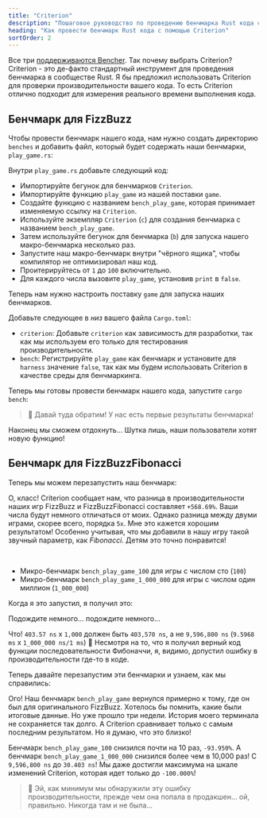 ```yaml
---
title: "Criterion"
description: "Пошаговое руководство по проведению бенчмарка Rust кода с помощью Criterion"
heading: "Как провести бенчмарк Rust кода с помощью Criterion"
sortOrder: 2
---
```



<Benchmarking />

<FizzBuzzRust />

<StepByStepRust />

<MicroVsMacro />

<BenchmarkingRust />

Все три [поддерживаются Bencher](/ru/docs/explanation/adapters/). Так почему выбрать Criterion?
Criterion - это де-факто стандартный инструмент для проведения бенчмарка в сообществе Rust.
Я бы предложил использовать Criterion для проверки производительности вашего кода.
То есть Criterion отлично подходит для измерения реального времени выполнения кода.

<FizzBuzzRefactor />

## Бенчмарк для FizzBuzz

Чтобы провести бенчмарк нашего кода, нам нужно создать директорию `benches` и добавить файл, который будет содержать наши бенчмарки, `play_game.rs`:

<GameBenchesTree />

Внутри `play_game.rs` добавьте следующий код:

<FizzBuzzRefactorBenchesCode />

- Импортируйте бегунок для бенчмарков `Criterion`.
- Импортируйте функцию `play_game` из нашей поставки `game`.
- Создайте функцию с названием `bench_play_game`, которая принимает изменяемую ссылку на `Criterion`.
- Используйте экземпляр `Criterion` (`c`) для создания бенчмарка с названием `bench_play_game`.
- Затем используйте бегунок для бенчмарка (`b`) для запуска нашего макро-бенчмарка несколько раз.
- Запустите наш макро-бенчмарк внутри "чёрного ящика", чтобы компилятор не оптимизировал наш код.
- Проитерируйтесь от `1` до `100` включительно.
- Для каждого числа вызовите `play_game`, установив `print` в `false`.

Теперь нам нужно настроить поставку `game` для запуска наших бенчмарков.

Добавьте следующее в _низ_ вашего файла `Cargo.toml`:

<GameCargoToml />

- `criterion`: Добавьте `criterion` как зависимость для разработки, так как мы используем его только для тестирования производительности.
- `bench`: Регистрируйте `play_game` как бенчмарк и установите для `harness` значение `false`, так как мы будем использовать Criterion в качестве среды для бенчмаркинга.

Теперь мы готовы провести бенчмарк нашего кода, запустите `cargo bench`:

<BenchPlayGameOutput />

> 🐰 Давай туда обратим! У нас есть первые результаты бенчмарка!

Наконец мы сможем отдохнуть...
Шутка лишь, наши пользователи хотят новую функцию!

<FizzBuzzFibonacciRust>
  <PlayGameRustCode />
</FizzBuzzFibonacciRust>

## Бенчмарк для FizzBuzzFibonacci

Теперь мы можем перезапустить наш бенчмарк:

<BenchPlayGameFibonacciOutput />

О, класс! Criterion сообщает нам, что разница в производительности наших игр FizzBuzz и FizzBuzzFibonacci составляет `+568.69%`.
Ваши числа будут немного отличаться от моих.
Однако разница между двуми играми, скорее всего, порядка `5x`.
Мне это кажется хорошим результатом! Особенно учитывая, что мы добавили в нашу игру такой звучный параметр, как _Fibonacci_.
Детям это точно понравится!

<FizzBuzzFibonacciOpenRust>
  <FizzBuzzFibonacciOpenRustCode />
</FizzBuzzFibonacciOpenRust>

<TheEnd />

<br />

<OnFire />

<BenchPlayGameOnFireCode />

- Микро-бенчмарк `bench_play_game_100` для игры с числом сто (`100`)
- Микро-бенчмарк `bench_play_game_1_000_000` для игры с числом один миллион (`1_000_000`)

Когда я это запустил, я получил это:

<BenchPlayGameOnFireOutputStart />

Подождите немного... подождите немного...

<BenchPlayGameOnFireOutput />

Что! `403.57 ns` x `1,000` должен быть `403,570 ns`, а не `9,596,800 ns` (`9.5968 ms` x `1_000_000 ns/1 ms`) 🤯
Несмотря на то, что я получил верный код функции последовательности Фибоначчи, я, видимо, допустил ошибку в производительности где-то в коде.

<FizzBuzzFibonacciFixRust />

Теперь давайте перезапустим эти бенчмарки и узнаем, как мы справились:

<BenchPlayGameFixOutput />

Ого! Наш бенчмарк `bench_play_game` вернулся примерно к тому, где он был для оригинального FizzBuzz.
Хотелось бы помнить, какие были итоговые данные. Но уже прошло три недели.
История моего терминала не сохраняется так долго.
А Criterion сравнивает только с самым последним результатом.
Но я думаю, что это близко!

Бенчмарк `bench_play_game_100` снизился почти на 10 раз, `-93.950%`.
А бенчмарк `bench_play_game_1_000_000` снизился более чем в 10,000 раз! С `9,596,800 ns` до `30.403 ns`!
Мы даже достигли максимума на шкале изменений Criterion, которая идет только до `-100.000%`!

> 🐰 Эй, как минимум мы обнаружили эту ошибку производительности, прежде чем она попала в продакшен... ой, правильно. Никогда там и не была...

<CatchInCi />

<CatchInCiOutput />

<CatchInCiPlot />

<CatchInCiPlotRustBench title="Как провести бенчмарк Rust с помощью Criterion" />

<BencherFooter />
